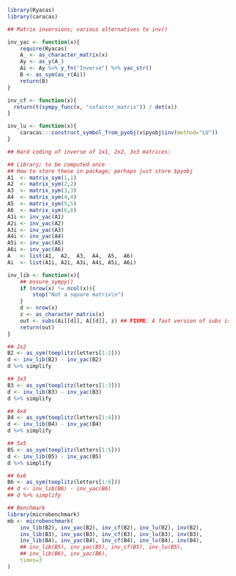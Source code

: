 
```r
library(Ryacas)
library(caracas)

## Matrix inversions; various alternatives to inv()

inv_yac <- function(x){   
    require(Ryacas)
    A_ <- as_character_matrix(x)
    Ay <- as_y(A_)
    Ai <- Ay %>% y_fn("Inverse") %>% yac_str()
    B <- as_sym(as_r(Ai))
    return(B)
}

inv_cf <- function(x){
  return(t(sympy_func(x, "cofactor_matrix")) / det(x))
}

inv_lu <- function(x){
    caracas:::construct_symbol_from_pyobj(x$pyobj$inv(method="LU"))
}

## Hard coding of inverse of 1x1, 2x2, 3x3 matrices:

## Library; to be computed once
## How to store these in package; perhaps just store $pyobj
A1  <- matrix_sym(1,1)
A2  <- matrix_sym(2,2)
A3  <- matrix_sym(3,3)
A4  <- matrix_sym(4,4)
A5  <- matrix_sym(5,5)
A6  <- matrix_sym(6,6)
A1i <- inv_yac(A1)
A2i <- inv_yac(A2)
A3i <- inv_yac(A3)
A4i <- inv_yac(A4)
A5i <- inv_yac(A5)
A6i <- inv_yac(A6)
A   <- list(A1,  A2,  A3,  A4,  A5,  A6)
Ai  <- list(A1i, A2i, A3i, A4i, A5i, A6i)

inv_lib <- function(x){
    ## ensure_sympy()
    if (nrow(x) != ncol(x)){
        stop("Not a square matrix\n")
    }
    d <- nrow(x)
    z <- as_character_matrix(x)
    out <- subs(Ai[[d]], A[[d]], z) ## FIXME: A fast version of subs is needed...
    return(out)
}

## 2x2
B2 <- as_sym(toeplitz(letters[1:2]))
d <- inv_lib(B2) - inv_yac(B2)
d %>% simplify

## 3x3
B3 <- as_sym(toeplitz(letters[1:3]))
d <- inv_lib(B3) - inv_yac(B3)
d %>% simplify

## 4x4
B4 <- as_sym(toeplitz(letters[1:4]))
d <- inv_lib(B4) - inv_yac(B4)
d %>% simplify

## 5x5
B5 <- as_sym(toeplitz(letters[1:5]))
d <- inv_lib(B5) - inv_yac(B5)
d %>% simplify

## 6x6
B6 <- as_sym(toeplitz(letters[1:6]))
## d <- inv_lib(B6) - inv_yac(B6)
## d %>% simplify

## Benchmark
library(microbenchmark)
mb <- microbenchmark(
    inv_lib(B2), inv_yac(B2), inv_cf(B2), inv_lu(B2), inv(B2),
    inv_lib(B3), inv_yac(B3), inv_cf(B3), inv_lu(B3), inv(B3),
    inv_lib(B4), inv_yac(B4), inv_cf(B4), inv_lu(B4), inv(B4),
    ## inv_lib(B5), inv_yac(B5), inv_cf(B5), inv_lu(B5),
    ## inv_lib(B6), inv_yac(B6), 
    times=3
)
```

